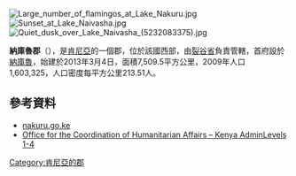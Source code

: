 [[Image:Large_number_of_flamingos_at_Lake_Nakuru.jpg|right]]
[[Image:Sunset_at_Lake_Naivasha.jpg|thumb]]
[[Image:Quiet_dusk_over_Lake_Naivasha_(5232083375).jpg|thumb]]

'''納庫魯郡'''（{{lang-sw|Wilaya ya Nakuru}}），是[[肯尼亞|肯尼亞]]的一個郡，位於該國西部，由[[裂谷省|裂谷省]]負責管轄，首府設於[[納庫魯|納庫魯]]，始建於2013年3月4日，面積7,509.5平方公里，2009年人口1,603,325，人口密度每平方公里213.51人。

==參考資料==
*[http://nakuru.go.ke/ nakuru.go.ke] {{Wayback|url=http://nakuru.go.ke/ |date=20210117092424 }}
*[http://ochaonline.un.org/OchaLinkClick.aspx?link=ocha&docid=1086876 Office for the Coordination of Humanitarian Affairs – Kenya AdminLevels 1-4] {{Wayback|url=http://ochaonline.un.org/OchaLinkClick.aspx?link=ocha&docid=1086876 |date=20110521063011 }}

{{coord|0|30|S|36|0|E|type:adm2nd_region:KE-700|display=title}}

{{Kenya-geo-stub}}
[[Category:肯尼亞的郡|Category:肯尼亞的郡]]